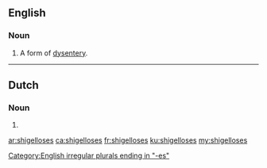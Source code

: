 ==English==

===Noun===
{{head|en|plural}}

# {{context|medicine|lang=en}} {{plural of|shigellosis|lang=en}}  A form of [[dysentery]].

[[Category:English irregular plurals ending in "-es"]]

----

==Dutch==

===Noun===
{{head|nl|noun plural form}}

# {{nl-noun form of|pl|shigellose}}

[[ar:shigelloses]]
[[ca:shigelloses]]
[[fr:shigelloses]]
[[ku:shigelloses]]
[[my:shigelloses]]